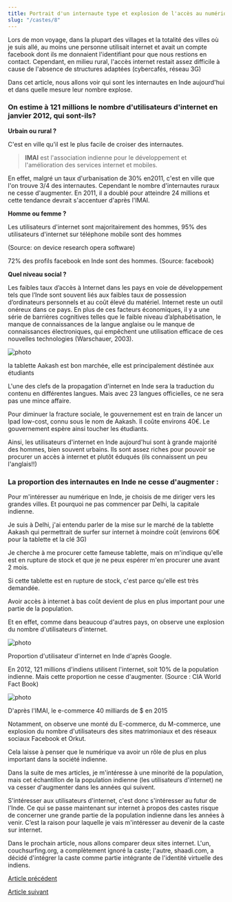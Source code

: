 ```yaml
---
title: Portrait d'un internaute type et explosion de l'accès au numérique en Inde
slug: "/castes/8"
---
```


Lors de mon voyage, dans la plupart des villages et la totalité des villes où je suis allé, au moins une personne utilisait internet et avait un compte facebook dont ils me donnaient l'identifiant pour que nous restions en contact. Cependant, en milieu rural, l'accès internet restait assez difficile à cause de l'absence de structures adaptées (cybercafés, réseau 3G)

Dans cet article, nous allons voir qui sont les internautes en Inde aujourd'hui et dans quelle mesure leur nombre explose.

### On estime à 121 millions le nombre d'utilisateurs d'internet en janvier 2012, qui sont-ils?

**Urbain ou rural ?**

C'est en ville qu'il est le plus facile de croiser des internautes.

> **IMAI** est l'association indienne pour le développement et l'amélioration des services internet et mobiles.

En effet, malgré un taux d'urbanisation de 30% en2011, c'est en ville que l'on trouve 3/4 des internautes. Cependant le nombre d'internautes ruraux ne cesse d'augmenter. En 2011, il a doublé pour atteindre 24 millions et cette tendance devrait s'accentuer d'après l'IMAI.

**Homme ou femme ?**

Les utilisateurs d'internet sont majoritairement des hommes, 95% des utilisateurs d'internet sur téléphone mobile sont des hommes

(Source: on device research opera software)

72% des profils facebook en Inde sont des hommes. (Source: facebook)

**Quel niveau social ?**

Les faibles taux d’accès à Internet dans les pays en voie de développement tels que l’Inde sont souvent liés aux faibles taux de possession d’ordinateurs personnels et au coût élevé du matériel. Internet reste un outil onéreux dans ce pays. En plus de ces facteurs économiques, il y a une série de barrières cognitives telles que le faible niveau d’alphabétisation, le manque de connaissances de la langue anglaise ou le manque de connaissances électroniques, qui empêchent une utilisation efficace de ces nouvelles technologies (Warschauer, 2003).

![photo](./images/linde_lance_son_ipad_low_cost.JPG)

<div class="img-caption">
  la tablette Aakash est bon marchée, elle est principalement déstinée aux
  étudiants
</div>

L'une des clefs de la propagation d'internet en Inde sera la traduction du contenu en différentes langues. Mais avec 23 langues officielles, ce ne sera pas une mince affaire.

Pour diminuer la fracture sociale, le gouvernement est en train de lancer un Ipad low-cost, connu sous le nom de Aakash. Il coûte environs 40€. Le gouvernement espère ainsi toucher les étudiants.

Ainsi, les utilisateurs d'internet en Inde aujourd'hui sont à grande majorité des hommes, bien souvent urbains. Ils sont assez riches pour pouvoir se procurer un accès à internet et plutôt éduqués (ils connaissent un peu l'anglais!!)

### La proportion des internautes en Inde ne cesse d'augmenter :

Pour m'intéresser au numérique en Inde, je choisis de me diriger vers les grandes villes. Et pourquoi ne pas commencer par Delhi, la capitale indienne.

Je suis à Delhi, j'ai entendu parler de la mise sur le marché de la tablette Aakash qui permettrait de surfer sur internet à moindre coût (environs 60€ pour la tablette et la clé 3G)

Je cherche à me procurer cette fameuse tablette, mais on m'indique qu'elle est en rupture de stock et que je ne peux espérer m'en procurer une avant 2 mois.

Si cette tablette est en rupture de stock, c'est parce qu'elle est très demandée.

Avoir accès à internet à bas coût devient de plus en plus important pour une partie de la population.

Et en effet, comme dans beaucoup d'autres pays, on observe une explosion du nombre d'utilisateurs d'internet.

![photo](./images/n_graphe_utilisateurs_internet.JPG)

<div class="img-caption">
  Proportion d'utilisateur d'internet en Inde d'après Google.
</div>

En 2012, 121 millions d'indiens utilisent l'internet, soit 10% de la population indienne. Mais cette proportion ne cesse d'augmenter. (Source : CIA World Fact Book)

![photo](./images/n_graphe_croissance_ecommerce.JPG)

<div class="img-caption">
  D'après l'IMAI, le e-commerce 40 milliards de $ en 2015
</div>

Notamment, on observe une monté du E-commerce, du M-commerce, une explosion du nombre d'utilisateurs des sites matrimoniaux et des réseaux sociaux Facebook et Orkut.

Cela laisse à penser que le numérique va avoir un rôle de plus en plus important dans la société indienne.

Dans la suite de mes articles, je m'intéresse à une minorité de la population, mais cet échantillon de la population indienne (les utilisateurs d'internet) ne va cesser d'augmenter dans les années qui suivent.

S'intéresser aux utilisateurs d'internet, c'est donc s'intéresser au futur de l'Inde. Ce qui se passe maintenant sur internet à propos des castes risque de concerner une grande partie de la population indienne dans les années à venir. C’est la raison pour laquelle je vais m'intéresser au devenir de la caste sur internet.

Dans le prochain article, nous allons comparer deux sites internet. L'un, couchsurfing.org, a complètement ignoré la caste; l'autre, shaadi.com, a décidé d'intégrer la caste comme partie intégrante de l'identité virtuelle des indiens.

[Article précédent](/castes/7)

[Article suivant](/castes/9)
